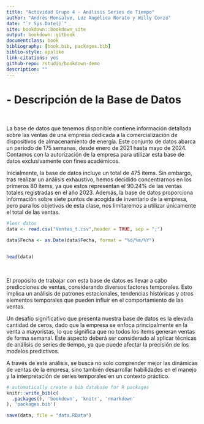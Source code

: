 ```yaml
--- 
title: "Actividad Grupo 4 - Análisis Series de Tiempo"
author: "Andrés Monsalve, Luz Angélica Norato y Willy Corzo"
date: "`r Sys.Date()`"
site: bookdown::bookdown_site
output: bookdown::gitbook
documentclass: book
bibliography: [book.bib, packages.bib]
biblio-style: apalike
link-citations: yes
github-repo: rstudio/bookdown-demo
description: ""
---
```


# - Descripción de la Base de Datos
<br>

La base de datos que tenemos disponible contiene información detallada sobre las ventas de una empresa dedicada a la comercialización de dispositivos de almacenamiento de energía. Este conjunto de datos abarca un periodo de 175 semanas, desde enero de 2021 hasta mayo de 2024. Contamos con la autorización de la empresa para utilizar esta base de datos exclusivamente con fines académicos.

Inicialmente, la base de datos incluye un total de 475 ítems. Sin embargo, tras realizar un análisis exhaustivo, hemos decidido concentrarnos en los primeros 80 ítems, ya que estos representan el 90.24% de las ventas totales registradas en el año 2023. Además, la base de datos proporciona información sobre siete puntos de acogida de inventario de la empresa, pero para los objetivos de esta clase, nos limitaremos a utilizar únicamente el total de las ventas.

```r
#leer datos
data <- read.csv("Ventas_t.csv",header = TRUE, sep = ";")

data$Fecha <- as.Date(data$Fecha, format = "%d/%m/%Y")


head(data)

```
<br>

El propósito de trabajar con esta base de datos es llevar a cabo predicciones de ventas, considerando diversos factores temporales. Esto implica un análisis de patrones estacionales, tendencias históricas y otros elementos temporales que pueden influir en el comportamiento de las ventas.

Un desafío significativo que presenta nuestra base de datos es la elevada cantidad de ceros, dado que la empresa se enfoca principalmente en la venta a mayoristas, lo que significa que no todos los ítems generan ventas de forma semanal. Este aspecto deberá ser considerado al aplicar técnicas de análisis de series de tiempo, ya que puede afectar la precisión de los modelos predictivos.

A través de este análisis, se busca no solo comprender mejor las dinámicas de ventas de la empresa, sino también desarrollar habilidades en el manejo y la interpretación de series temporales en un contexto práctico.

```r
# automatically create a bib database for R packages
knitr::write_bib(c(
  .packages(), 'bookdown', 'knitr', 'rmarkdown'
), 'packages.bib')

save(data, file = "data.RData")
```
